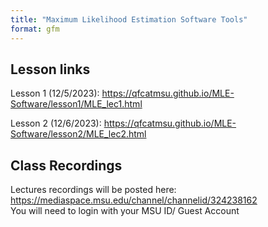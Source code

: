 ```yaml
---
title: "Maximum Likelihood Estimation Software Tools"
format: gfm
---
```


## Lesson links

Lesson 1 (12/5/2023): <https://qfcatmsu.github.io/MLE-Software/lesson1/MLE_lec1.html>\

Lesson 2 (12/6/2023): <https://qfcatmsu.github.io/MLE-Software/lesson2/MLE_lec2.html>\

## Class Recordings

Lectures recordings will be posted here: <https://mediaspace.msu.edu/channel/channelid/324238162>\
You will need to login with your MSU ID/ Guest Account